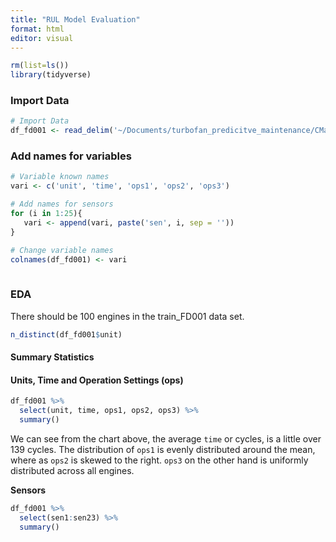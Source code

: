 ```yaml
---
title: "RUL Model Evaluation"
format: html
editor: visual
---
```


```r
rm(list=ls())
library(tidyverse)
```

### Import Data

```r
# Import Data
df_fd001 <- read_delim('~/Documents/turbofan_predicitve_maintenance/CMaps/train_FD003.txt', delim = ' ', col_names = FALSE)

```

### Add names for variables

```r
# Variable known names
vari <- c('unit', 'time', 'ops1', 'ops2', 'ops3')

# Add names for sensors
for (i in 1:25){
   vari <- append(vari, paste('sen', i, sep = ''))
}

# Change variable names
colnames(df_fd001) <- vari
  
```

### EDA

There should be 100 engines in the train_FD001 data set.

```r
n_distinct(df_fd001$unit)
```

#### Summary Statistics

#### Units, Time and Operation Settings (ops)

```r
df_fd001 %>%
  select(unit, time, ops1, ops2, ops3) %>%
  summary()
```

We can see from the chart above, the average `time` or cycles, is a little over 139 cycles. The distribution of `ops1` is evenly distributed around the mean, where as `ops2` is skewed to the right. `ops3` on the other hand is uniformly distributed across all engines.

**Sensors**

```r
df_fd001 %>%
  select(sen1:sen23) %>%
  summary()
```
